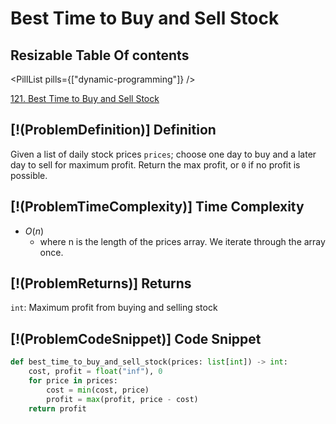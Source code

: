 # Best Time to Buy and Sell Stock

## Resizable Table Of contents

<DifficultyBadge difficulty="easy" />

<PillList pills={["dynamic-programming"]} />

[121. Best Time to Buy and Sell Stock](https://leetcode.com/problems/best-time-to-buy-and-sell-stock)

## [!(ProblemDefinition)] Definition

Given a list of daily stock prices `prices`; choose one day to buy and a later day to sell for maximum profit. Return the max profit, or `0` if no profit is possible.

## [!(ProblemTimeComplexity)] Time Complexity

- $O(n)$
    - where n is the length of the prices array. We iterate through the array once.

## [!(ProblemReturns)] Returns

`int`: Maximum profit from buying and selling stock

## [!(ProblemCodeSnippet)] Code Snippet

```python meta="source=problems/121-best-time-to-buy-and-sell-stock/solution.py"
def best_time_to_buy_and_sell_stock(prices: list[int]) -> int:
    cost, profit = float("inf"), 0
    for price in prices:
        cost = min(cost, price)
        profit = max(profit, price - cost)
    return profit
```

